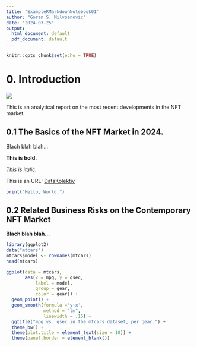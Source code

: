 ```yaml
---
title: "ExampleRMarkdownNotebook01"
author: "Goran S. Milvoanovic"
date: "2024-03-25"
output:
  html_document: default
  pdf_document: default
---
```


```r
knitr::opts_chunk$set(echo = TRUE)
```

# 0. Introduction

![](_img/Rlogo.png)

This is an analytical report on the most recent developments in the NFT market.


## 0.1 The Basics of the NFT Market in 2024.

Blach blah blah...

**This is bold.**

*This is italic.*

This is an URL: [DataKolektiv](https://www.datakolektiv.com)

``` r
print("Hello, World.")
```

## 0.2 Related Business Risks on the Contemporary NFT Market

**Blach blah blah...**

```r
library(ggplot2)
data("mtcars")
mtcars$model <- rownames(mtcars)
head(mtcars)
```

```r
ggplot(data = mtcars, 
       aes(x = mpg, y = qsec,
           label = model, 
           group = gear, 
           color = gear)) + 
  geom_point() + 
  geom_smooth(formula ='y~x',
              method = "lm", 
              linewidth = .15) + 
  ggtitle("mpg vs. qsec in the mtcars dataset, per gear.") + 
  theme_bw() + 
  theme(plot.title = element_text(size = 10)) + 
  theme(panel.border = element_blank())
```

